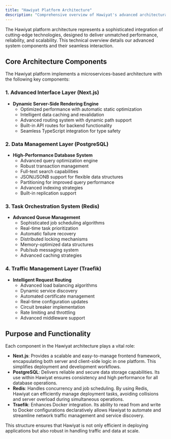 ```yaml
---
title: "Hawiyat Platform Architecture"
description: "Comprehensive overview of Hawiyat's advanced architectural components and system design"
---
```


The Hawiyat platform architecture represents a sophisticated integration of cutting-edge technologies, designed to deliver unmatched performance, reliability, and scalability. This technical overview details our advanced system components and their seamless interaction.

<ImageZoom src="/assets/architecture.png" alt="Hawiyat Platform Architecture" width={1000} height={600} className="rounded-lg"/>

## Core Architecture Components

The Hawiyat platform implements a microservices-based architecture with the following key components:

### 1. Advanced Interface Layer (Next.js)
- **Dynamic Server-Side Rendering Engine**
  - Optimized performance with automatic static optimization
  - Intelligent data caching and revalidation
  - Advanced routing system with dynamic path support
  - Built-in API routes for backend functionality
  - Seamless TypeScript integration for type safety

### 2. Data Management Layer (PostgreSQL)
- **High-Performance Database System**
  - Advanced query optimization engine
  - Robust transaction management
  - Full-text search capabilities
  - JSON/JSONB support for flexible data structures
  - Partitioning for improved query performance
  - Advanced indexing strategies
  - Built-in replication support

### 3. Task Orchestration System (Redis)
- **Advanced Queue Management**
  - Sophisticated job scheduling algorithms
  - Real-time task prioritization
  - Automatic failure recovery
  - Distributed locking mechanisms
  - Memory-optimized data structures
  - Pub/sub messaging system
  - Advanced caching strategies

### 4. Traffic Management Layer (Traefik)
- **Intelligent Request Routing**
  - Advanced load balancing algorithms
  - Dynamic service discovery
  - Automated certificate management
  - Real-time configuration updates
  - Circuit breaker implementation
  - Rate limiting and throttling
  - Advanced middleware support

## Purpose and Functionality

Each component in the Hawiyat architecture plays a vital role:

- **Next.js**: Provides a scalable and easy-to-manage frontend framework, encapsulating both server and client-side logic in one platform. This simplifies deployment and development workflows.
- **PostgreSQL**: Delivers reliable and secure data storage capabilities. Its use within Hawiyat ensures consistency and high performance for all database operations.
- **Redis**: Handles concurrency and job scheduling. By using Redis, Hawiyat can efficiently manage deployment tasks, avoiding collisions and server overload during simultaneous operations.
- **Traefik**: Enhances Docker integration. Its ability to read from and write to Docker configurations declaratively allows Hawiyat to automate and streamline network traffic management and service discovery.

This structure ensures that Hawiyat is not only efficient in deploying applications but also robust in handling traffic and data at scale.
